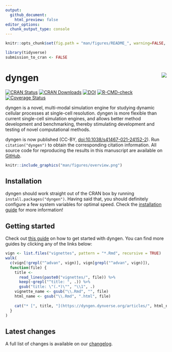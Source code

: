 ```yaml
---
output:
  github_document:
    html_preview: false
editor_options: 
  chunk_output_type: console
---
```

```r
knitr::opts_chunk$set(fig.path = "man/figures/README_", warning=FALSE, message=FALSE, error=FALSE, echo = TRUE)

library(tidyverse)
submission_to_cran <- FALSE
```

# dyngen <img src="man/figures/logo.png" align="right" />

<!-- badges: start -->

[![CRAN Status](https://www.r-pkg.org/badges/version/dyngen)](https://cran.r-project.org/package=dyngen)
[![CRAN Downloads](https://cranlogs.r-pkg.org/badges/dyngen)](https://cran.r-project.org/package=dyngen)
[![DOI](https://img.shields.io/badge/doi-10.1038%2Fs41467--021--24152--2-green)](https://doi.org/10.1038/s41467-021-24152-2)
[![R-CMD-check](https://github.com/dynverse/dyngen/workflows/R-CMD-check/badge.svg)](https://github.com/dynverse/dyngen/actions?query=workflow%3AR-CMD-check)
[![Coverage Status](https://codecov.io/gh/dynverse/dyngen/branch/master/graph/badge.svg)](https://app.codecov.io/gh/dynverse/dyngen?branch=master)
<!-- badges: end -->

dyngen is a novel, multi-modal simulation engine for studying dynamic cellular processes at single-cell resolution. dyngen is more flexible than current single-cell simulation engines, and allows better method development and benchmarking, thereby stimulating development and testing of novel computational methods.

dyngen is now published (CC-BY, [doi:10.1038/s41467-021-24152-2](https://doi.org/10.1038/s41467-021-24152-2)). Run `citation("dyngen")` to obtain the corresponding citation information. All source code for reproducing the results in this manuscript are available on [GitHub](https://github.com/dynverse/dyngen_manuscript).

```r
knitr::include_graphics("man/figures/overview.png")
```

## Installation
dyngen should work straight out of the CRAN box by running `install.packages("dyngen")`. Having said that, you should definitely configure a few system variables for optimal speed. Check the [installation guide](https://dyngen.dynverse.org/articles/installation.html) for more information!

## Getting started

Check out [this guide](https://dyngen.dynverse.org/articles/getting_started.html) on how to get started with dyngen. You can find more guides by clicking any of the links below:

```r
vign <- list.files("vignettes", pattern = "*.Rmd", recursive = TRUE)
walk(
  c(vign[!grepl("^advan", vign)], vign[grepl("^advan", vign)]),
  function(file) {
    title <- 
      read_lines(paste0("vignettes/", file)) %>% 
      keep(~grepl("^title: ", .)) %>% 
      gsub("title: \"(.*)\"", "\\1", .)
    vignette_name <- gsub("\\.Rmd", "", file)
    html_name <- gsub("\\.Rmd", ".html", file)
    
    cat("* [", title, "](https://dyngen.dynverse.org/articles/", html_name, ")\n", sep = "")
  }
)
```

## Latest changes

A full list of changes is available on our [changelog](https://dyngen.dynverse.org/news/index.html).